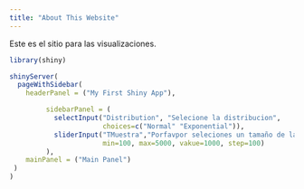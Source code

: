 ```yaml
---
title: "About This Website"
---
```


Este es el sitio para las visualizaciones.

```r
library(shiny)
```


```r
shinyServer(
  pageWithSidebar(
    headerPanel = ("My First Shiny App"),

         sidebarPanel = (
           selectInput("Distribution", "Selecione la distribucion",
                       choices=c("Normal" "Exponential")),
           sliderInput("TMuestra","Porfavpor seleciones un tamaño de la muestra: ",
                       min=100, max=5000, vakue=1000, step=100)
         ),
    mainPanel = ("Main Panel")
 )
)

```

